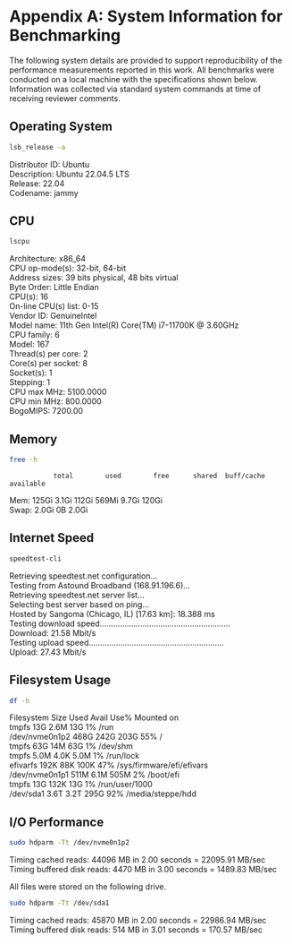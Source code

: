 # Appendix A: System Information for Benchmarking

The following system details are provided to support reproducibility of the performance measurements reported in this work.
All benchmarks were conducted on a local machine with the specifications shown below. 
Information was collected via standard system commands at time of receiving reviewer comments. 


## Operating System

```sh
lsb_release -a
```

Distributor ID:	Ubuntu  
Description:	Ubuntu 22.04.5 LTS  
Release:	22.04  
Codename:	jammy  


## CPU

```sh
lscpu
```

Architecture:             x86_64  
  CPU op-mode(s):         32-bit, 64-bit  
  Address sizes:          39 bits physical, 48 bits virtual  
  Byte Order:             Little Endian  
CPU(s):                   16  
  On-line CPU(s) list:    0-15  
Vendor ID:                GenuineIntel  
  Model name:             11th Gen Intel(R) Core(TM) i7-11700K @ 3.60GHz  
    CPU family:           6  
    Model:                167  
    Thread(s) per core:   2  
    Core(s) per socket:   8  
    Socket(s):            1  
    Stepping:             1  
    CPU max MHz:          5100.0000  
    CPU min MHz:          800.0000  
    BogoMIPS:             7200.00  

## Memory

```sh
free -h
```
               total        used        free      shared  buff/cache   available  
Mem:           125Gi       3.1Gi       112Gi       569Mi       9.7Gi       120Gi  
Swap:          2.0Gi          0B       2.0Gi  

## Internet Speed

```sh
speedtest-cli
```

Retrieving speedtest.net configuration...  
Testing from Astound Broadband (168.91.196.6)...  
Retrieving speedtest.net server list...  
Selecting best server based on ping...  
Hosted by Sangoma (Chicago, IL) [17.63 km]: 18.388 ms  
Testing download speed..........................................................  
Download: 21.58 Mbit/s  
Testing upload speed............................................................  
Upload: 27.43 Mbit/s  

## Filesystem Usage

```sh
df -h
```

Filesystem      Size  Used Avail Use% Mounted on  
tmpfs            13G  2.6M   13G   1% /run  
/dev/nvme0n1p2  468G  242G  203G  55% /  
tmpfs            63G   14M   63G   1% /dev/shm  
tmpfs           5.0M  4.0K  5.0M   1% /run/lock  
efivarfs        192K   88K  100K  47% /sys/firmware/efi/efivars  
/dev/nvme0n1p1  511M  6.1M  505M   2% /boot/efi  
tmpfs            13G  132K   13G   1% /run/user/1000  
/dev/sda1       3.6T  3.2T  295G  92% /media/steppe/hdd  


## I/O Performance


```sh
sudo hdparm -Tt /dev/nvme0n1p2
```

Timing cached reads:   44096 MB in  2.00 seconds = 22095.91 MB/sec  
Timing buffered disk reads: 4470 MB in  3.00 seconds = 1489.83 MB/sec  

All files were stored on the following drive.  

```sh
sudo hdparm -Tt /dev/sda1
```

Timing cached reads:   45870 MB in  2.00 seconds = 22986.94 MB/sec  
Timing buffered disk reads: 514 MB in  3.01 seconds = 170.57 MB/sec  